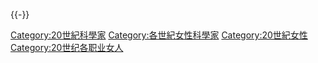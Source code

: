 {{CatRel|19世紀女性科學家|21世紀女性科學家}} 

{{-}}
{{categoryTOC}}

[[Category:20世紀科學家|Category:20世紀科學家]]
[[Category:各世紀女性科學家|Category:各世紀女性科學家]]
[[Category:20世紀女性|Category:20世紀女性]]
[[Category:20世纪各职业女人|Category:20世纪各职业女人]]